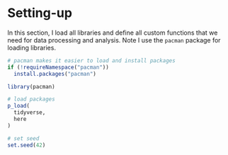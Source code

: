 # Setting-up

In this section, I load all libraries and define all custom functions that we need for data processing and analysis.
Note I use the `pacman` package for loading libraries.
```r
# pacman makes it easier to load and install packages
if (!requireNamespace("pacman"))
  install.packages("pacman")

library(pacman)

# load packages
p_load(
  tidyverse,
  here
)

# set seed
set.seed(42)
```
